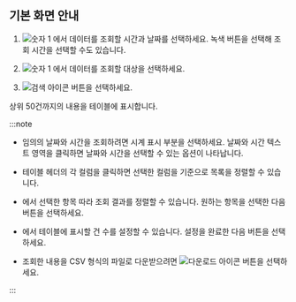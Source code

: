 ## 기본 화면 안내

<InDoc product='postgresql,mysql,cubird'><ProdImg img='db-database-sql-stat.png' desc='SQL 통계' /></InDoc>

<InDoc product='oracle,oracle-v1,oracle-pro'><ImgLang img='db-database-sql-stat-oracle-pro.png' desc='SQL 통계' /></InDoc>

<InDoc product='altibase'><ImgLang img='db-database-sql-stat-altibase.png' desc='SQL 통계' /></InDoc>

<InDoc product='mssql'><ImgLang img='db-database-sql-stat-mssql.png' desc='SQL 통계' /></InDoc>

<InDoc product='tibero'><ImgLang img='db-database-sql-stat-tibero.png' desc='SQL 통계' /></InDoc>

1. ![숫자 1](/img/number-01.png) <Cmdname sid="time" className="uitext" />에서 데이터를 조회할 시간과 날짜를 선택하세요. 녹색 버튼을 선택해 조회 시간을 선택할 수도 있습니다.

1. ![숫자 1](/img/number-01.png) <Cmdname sid="instance" className="uitext" />에서 데이터를 조회할 대상을 선택하세요.

1. ![검색 아이콘](/img/ico-btn-search.png) 버튼을 선택하세요.

상위 50건까지의 내용을 테이블에 표시합니다.

:::note

* 임의의 날짜와 시간을 조회하려면 시계 표시 부분을 선택하세요. 날짜와 시간 텍스트 영역을 클릭하면 날짜와 시간을 선택할 수 있는 옵션이 나타납니다.

* 테이블 헤더의 각 컬럼을 클릭하면 선택한 컬럼을 기준으로 목록을 정렬할 수 있습니다.

* <Cmdname sid="TTL07772" className="uitext" />에서 선택한 항목 따라 조회 결과를 정렬할 수 있습니다. 원하는 항목을 선택한 다음 <LinkImage img="ico-btn-search.png" className="ico" /> 버튼을 선택하세요.

* <Cmdname sid="TTL07773" className="uitext" />에서 테이블에 표시할 건 수를 설정할 수 있습니다. 설정을 완료한 다음 <LinkImage img="ico-btn-search.png" className="ico" /> 버튼을 선택하세요.

* 조회한 내용을 CSV 형식의 파일로 다운받으려면 ![다운로드 아이콘](/img/ico-download.svg) 버튼을 선택하세요.

:::
